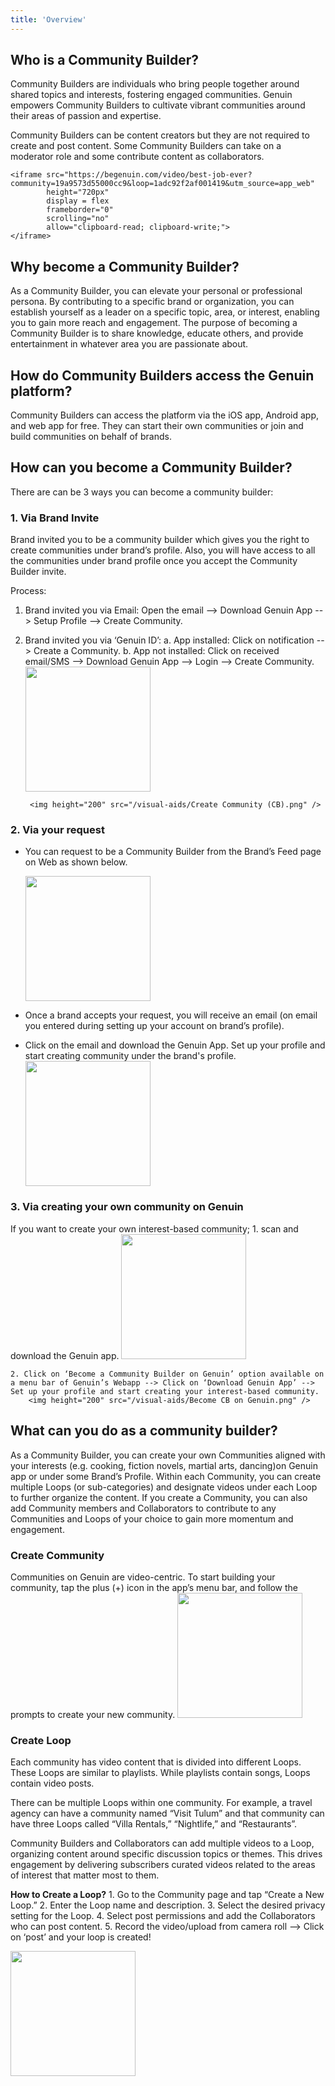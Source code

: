 ---
title: 'Overview'
---

## Who is a Community Builder?

Community Builders are individuals who bring people together around shared topics and interests, fostering engaged communities. Genuin empowers Community Builders to cultivate vibrant communities around their areas of passion and expertise.

Community Builders can be content creators but they are not required to create and post content. Some Community Builders can take on a moderator role and some contribute content as collaborators.

    <iframe src="https://begenuin.com/video/best-job-ever?community=19a9573d55000cc9&loop=1adc92f2af001419&utm_source=app_web"  
            height="720px"
            display = flex 
            frameborder="0" 
            scrolling="no" 
            allow="clipboard-read; clipboard-write;">
    </iframe>

## Why become a Community Builder?

As a Community Builder, you can elevate your personal or professional persona. By contributing to a specific brand or organization, you can establish yourself as a leader on a specific topic, area, or interest, enabling you to gain more reach and engagement.
The purpose of becoming a Community Builder is to share knowledge, educate others, and provide entertainment in whatever area you are passionate about. 

## How do Community Builders access the Genuin platform?

Community Builders can access the platform via the iOS app, Android app, and web app for free. They can start their own communities or join and build communities on behalf of brands.

## How can you become a Community Builder?

There are can be 3 ways you can become a community builder:

### 1. Via Brand Invite

Brand invited you to be a community builder which gives you the right to create communities under brand’s profile. Also, you will have access to all the communities under brand profile once you accept the Community Builder invite.

Process:

1. Brand invited you via Email: Open the email --> Download Genuin App --> Setup Profile --> Create Community.
2. Brand invited you via ‘Genuin ID’: 
    a. App installed: Click on notification --> Create a Community. 
    b. App not installed: Click on received email/SMS -->  Download Genuin App --> Login --> Create Community.
        <img height="200" src="/visual-aids/Community Builder Invite.png" />

        <img height="200" src="/visual-aids/Create Community (CB).png" />

### 2. Via your request

- You can request to be a Community Builder from the Brand’s Feed page on Web as shown below.

    <img height="200" src="/visual-aids/Become a CB for Brands.png" />

- Once a brand accepts your request, you will receive an email (on email you entered during setting up your account on brand’s profile).

- Click on the email and download the Genuin App. Set up your profile and start creating community under the brand's profile.
    <img height="200" src="/visual-aids/Create Community (CB).png" />

### 3. Via creating your own community on Genuin

If you want to create your own interest-based community;
    1. scan and download the Genuin app.
        <img height="200" src="/visual-aids/Scan to download the app.png" />

    2. Click on ‘Become a Community Builder on Genuin’ option available on a menu bar of Genuin’s Webapp --> Click on ‘Download Genuin App’ --> Set up your profile and start creating your interest-based community. 
        <img height="200" src="/visual-aids/Become CB on Genuin.png" />


## What can you do as a community builder?

As a Community Builder, you can create your own Communities aligned with your interests (e.g. cooking, fiction novels, martial arts, dancing)on Genuin app or under some Brand’s Profile. 
Within each Community, you can create multiple Loops (or sub-categories) and designate videos under each Loop to further organize the content.
If you create a Community, you can also add Community members and Collaborators to contribute to any Communities and Loops of your choice to gain more momentum and engagement.

### Create Community
Communities on Genuin are video-centric. To start building your community, tap the plus (+) icon in the app’s menu bar, and follow the prompts to create your new community.
<img height="200" src="/visual-aids/Create Community.png" />

### Create Loop
Each community has video content that is divided into different Loops. These Loops are similar to playlists. While playlists contain songs, Loops contain video posts.

There can be multiple Loops within one community. For example, a travel agency can have a community named “Visit Tulum” and that community can have three Loops called “Villa Rentals,” “Nightlife,” and “Restaurants”.

Community Builders and Collaborators can add multiple videos to a Loop, organizing content around specific discussion topics or themes. This drives engagement by delivering subscribers curated videos related to the areas of interest that matter most to them.

**How to Create a Loop?**
    1. Go to the Community page and tap “Create a New Loop.”
    2. Enter the Loop name and description.
    3. Select the desired privacy setting for the Loop.
    4. Select post permissions and add the Collaborators who can post content.
    5. Record the video/upload from camera roll --> Click on ‘post’ and your loop is created!

<img height="200" src="/visual-aids/Create Loop.png" />
